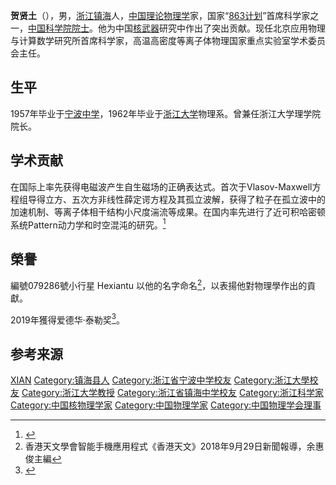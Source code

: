 {{Infobox_Person
| name = 贺贤土
|image= 
|box_width= 
|occupation= 
| period = 
|birth_name=
| other_names =
| Sex =男
|birth_date= {{birth date and age|1937|9|28}}
|birth_place= {{ROC-1928}}[[浙江|浙江]][[镇海|镇海]]（今属[[北仑区|北仑区]]）
|death_date= 
|death_place= 
| nationality ={{PRC}}
| residence =
| party =
| religion =
| spouse = 
| relatives = 
|education= 
| past = 
{{Infobox_People_CAS
|学部=数学物理学部
|专业=理论物理学
|当选年=1995年
}}
| work =
|awards=
}}
'''贺贤土'''（{{bd|1937年|9月28日|catIdx=H贺}}），男，[[浙江|浙江]][[镇海县|镇海]]人，[[中华人民共和国|中国]][[理论物理学|理论物理学]]家，国家“[[863计划|863计划]]”首席科学家之一，[[中国科学院院士|中国科学院院士]]。他为中国[[核武器|核武器]]研究中作出了突出贡献。现任北京应用物理与计算数学研究所首席科学家，高温高密度等离子体物理国家重点实验室学术委员会主任。

== 生平 ==
1957年毕业于[[宁波中学|宁波中学]]，1962年毕业于[[浙江大学|浙江大学]]物理系。曾兼任浙江大学理学院院长。

== 学术贡献 ==
在国际上率先获得电磁波产生自生磁场的正确表达式。首次于Vlasov-Maxwell方程组导得立方、五次方非线性薛定谔方程及其孤立波解，获得了粒子在孤立波中的加速机制、等离子体相干结构小尺度湍流等成果。在国内率先进行了近可积哈密顿系统Pattern动力学和时空混沌的研究。<ref>{{Cite web |url=http://www.people.com.cn/GB/keji/25509/29829/2095564.html |title=人民网 中国两院院士资料库 贺贤土 |access-date=2007-01-20 |archive-date=2016-03-04 |archive-url=https://web.archive.org/web/20160304061541/http://www.people.com.cn/GB/keji/25509/29829/2095564.html |dead-url=no }}</ref>

== 榮譽 ==
編號079286號小行星 Hexiantu 以他的名字命名<ref>香港天文學會智能手機應用程式《香港天文》2018年9月29日新聞報導，余惠俊主編</ref>，以表揚他對物理學作出的貢獻。

2019年獲得爱德华·泰勒奖<ref>{{Cite web |url=http://news.sciencenet.cn/htmlnews/2019/9/430984.shtm |title=贺贤土院士荣获世界聚变能源领域最高奖 |access-date=2019-10-03 |archive-date=2021-01-23 |archive-url=https://web.archive.org/web/20210123052948/http://news.sciencenet.cn/htmlnews/2019/9/430984.shtm |dead-url=no }}</ref>。

== 参考来源 ==
{{reflist}}

{{中国科学院数学物理学部院士}}
{{中国物理学会第七届理事会}}

{{Authority control}}
{{DEFAULTSORT:He}}
[[Category:贺姓|XIAN]]
[[Category:镇海县人|Category:镇海县人]]
[[Category:浙江省宁波中学校友|Category:浙江省宁波中学校友]]
[[Category:浙江大學校友|Category:浙江大學校友]]
[[Category:浙江大学教授|Category:浙江大学教授]]
[[Category:浙江省镇海中学校友|Category:浙江省镇海中学校友]]
[[Category:浙江科学家|Category:浙江科学家]]
[[Category:中国核物理学家|Category:中国核物理学家]]
[[Category:中国物理学家|Category:中国物理学家]]
[[Category:中国物理学会理事|Category:中国物理学会理事]]